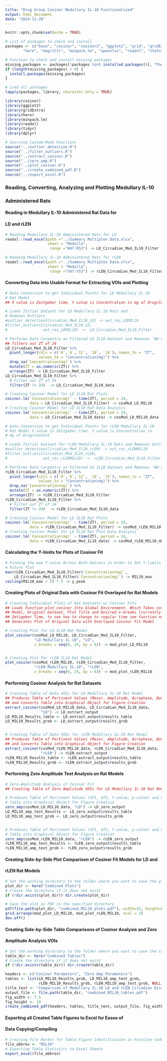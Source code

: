 ```yaml
---
title: "Drug Group Cosinor Medullary IL-10 Functionalized"
output: html_document
date: "2024-12-20"
---
```


```r
knitr::opts_chunk$set(echo = TRUE)

# List of packages to check and install
packages <- c("base", "cosinor", "cosinor2", "ggplot2", "grid", "gridExtra",
        "here", "magrittr", "minpack.lm", "openxlsx", "readxl", "stats", "tidyr", "dplyr")

# Function to check and install missing packages
missing_packages <- packages[!packages %in% installed.packages()[, "Package"]]
if (length(missing_packages) > 0) {
  install.packages(missing_packages)
}

# Load all packages
lapply(packages, library, character.only = TRUE)

library(cosinor)
library(ggplot2)
library(gridExtra)
library(here)
library(minpack.lm)
library(readxl)
library(tidyr)
library(dplyr)
```


```r
# Sourcing Custom-Made Functions
source("../outlier_detection.R")
source("../filter_outliers.R")
source("../extract_cosinor.R")
source("../zero_amp.R")
source("../plot_cosinor.R")
source("../create_combined_pdf.R")
source("../export_excel.R")
```


### Reading, Converting, Analyzing and Plotting Medullary IL-10 
### Administered Rats 
#### Reading in Medullary IL-10 Administered Rat Data for 
#### LD and rLEN
```r
# Reading Medullary IL-10 Administered Rats for LD
readxl::read_excel(path ="../Summary Multiplex Data.xlsx",
                   sheet = "Medulla",
                    range ="N47:R53") -> LD_Circadian_Med_IL10_Filter

# Reading Medullary IL-10 Administered Rats for rLEN
readxl::read_excel(path ="../Summary Multiplex Data.xlsx",
                   sheet = "Medulla",
                    range ="U47:Y53") -> rLEN_Circadian_Med_IL10_Filter
```


#### Converting Data into Usable Format for Extracting VOIs and Plotting
```r
# Data Conversion to get Individual Points for LD Medullary IL-10 
# Rat Model
## X value is Zeitgeber time, Y value is Concentration in mg of Drug/Content

# Loads Initial Dataset for LD Medullary IL-10 Rats and 
# Removes Outliers
#outlier_detection(Circadian_Med_IL10_LD) -> out_res_LDMIL10
#filter_outliers(Circadian_Med_IL10_LD, 
#                out_res_LDMIL10) ->  LD_Circadian_Med_IL10_Filter

# Performs Data Carpentry on Filtered LD IL10 Dataset and Removes 'NA's,
## filters out ZT of 24
LD_Circadian_Med_IL10_Filter %>%
  pivot_longer(cols = c(`0`,`6`,`12`, `18`, `24`), names_to = "ZT", 
               values_to = "Concentration(mg)") %>%
  drop_na(`Concentration(mg)`) %>%
  mutate(ZT = as.numeric(ZT)) %>%
  arrange(ZT) -> LD_Circadian_Med_IL10_Filter
LD_Circadian_Med_IL10_Filter %>%
  # Filter out ZT of 24
  filter(ZT != 24)  -> LD_Circadian_Med_IL10_data

# Creating Cosinor Model for LD IL10 Rat Plots
cosinor.lm(`Concentration(mg)` ~ time(ZT), period = 24,
           data = LD_Circadian_Med_IL10_Filter) -> cosMod_LD_MIL10
# Creating Cosinor Model for LD IL10 Rat Data Analysis
cosinor.lm(`Concentration(mg)` ~ time(ZT), period = 24,
           data = LD_Circadian_Med_IL10_data) -> cosMod_LD_MIL10_data
```

```r
# Data Conversion to get Individual Points for rLEN Medullary IL-10 
# Rat Model X value is Zeitgeber time, Y value is Concentration in 
# mg of Drug/Content

# Loads Initial Dataset for rLEN Medullary IL-10 Rats and Removes Outliers
#outlier_detection(Circadian_Med_IL10_rLEN) -> out_res_rLENMIL10
#filter_outliers(Circadian_Med_IL10_rLEN, 
#                out_res_rLENMIL10) ->  rLEN_Circadian_Med_IL10_Filter

# Performs Data Carpentry on Filtered LD IL10 Dataset and Removes 'NA's
rLEN_Circadian_Med_IL10_Filter %>%
  pivot_longer(cols = c(`0`,`6`,`12`, `18`, `24`), names_to = "ZT", 
               values_to = "Concentration(mg)") %>%
  drop_na(`Concentration(mg)`) %>%
  mutate(ZT = as.numeric(ZT)) %>%
  arrange(ZT) -> rLEN_Circadian_Med_IL10_Filter
rLEN_Circadian_Med_IL10_Filter %>%
  # Filter out ZT of 24
  filter(ZT != 24)  -> rLEN_Circadian_Med_IL10_data

# Creating Cosinor Model for LD IL10 Rat Plots
cosinor.lm(`Concentration(mg)` ~ time(ZT), period = 24,
           data = rLEN_Circadian_Med_IL10_Filter) -> cosMod_rLEN_MIL10
# Creating Cosinor Model for LD IL10 Rat Plot Data Analysis
cosinor.lm(`Concentration(mg)` ~ time(ZT), period = 24,
           data = rLEN_Circadian_Med_IL10_data) -> cosMod_rLEN_MIL10_data
```


#### Calculating the Y-limits for Plots of Cosinor Fit
```r
# Finding the max Y-value Across Both Datsets in Order to Set Y-limits of 
# Future Plot
max(rLEN_Circadian_Med_IL10_Filter$`Concentration(mg)`, 
    LD_Circadian_Med_IL10_Filter$`Concentration(mg)`) -> MIL10_max
ceiling(MIL10_max / 5) * 5 -> y_peak
```


#### Creating Plots of Original Data with Cosinor Fit Overlayed for Rat Models
```r
# Creating Individual Plots of Rat Datasets w/ Cosinor Fits
## Loads Function plot_cosinor Into Global Environment, Which Takes cosMod 
## Model, Original Dataset, Plot Title and Desired x-breaks (currently set for
## Zetigeber Time, to see how to change to regular time see function notes) and
## Generates Plot of Original Data with Overlayed Cosinor Fit Model

# Creating Plot for LD IL10 Rat Model
plot_cosinor(cosMod_LD_MIL10, LD_Circadian_Med_IL10_Filter, 
             "LD Medullary IL-10", "LD",
             x_breaks = seq(0, 24, by = 6)) -> mod_plot_LD_MIL10


# Creating Plot for rLEN IL10 Rat Model
plot_cosinor(cosMod_rLEN_MIL10, rLEN_Circadian_Med_IL10_Filter, 
             "rLEN Medullary IL-10", "rLEN",
             x_breaks = seq(0, 24, by = 6)) -> mod_plot_rLEN_MIL10
```


#### Performing Cosinor Analysis for Rat Datasets
```r
# Creating Table of Data VOIs for LD Medullary IL-10 Rat Model
## Produces Table of Pertinent Values (Mesor, Amplitude, Acrophase, Bathyphase)
## and Converts Table into Graphical Object for Figure Creation
extract_cosinor(cosMod_LD_MIL10_data, LD_Circadian_Med_IL10_data,
                "LD") -> LD_extract_output
LD_MIL10_Results_table <- LD_extract_output$results_table
LD_MIL10_Results_grob <- LD_extract_output$results_grob


# Creating Table of Data VOIs for rLEN Medullary IL-10 Rat Model
## Produces Table of Pertinent Values (Mesor, Amplitude, Acrophase, Bathyphase)
## and Converts Table into Graphical Object for Figure Creation
extract_cosinor(cosMod_rLEN_MIL10_data, rLEN_Circadian_Med_IL10_data,
                "rLEN") -> rLEN_extract_output
rLEN_MIL10_Results_table <- rLEN_extract_output$results_table
rLEN_MIL10_Results_grob <- rLEN_extract_output$results_grob
```


#### Performing Zero Amplitude Test Analysis on Rat Models
```r
# Zero-Amplitude Analysis of Cosinor Fit
## Creating Table of Zero Amplitude VOIs for LD Medullary IL-10 Rat Model

# Produces Table of Pertinent Values (df1, df2, f-value, p-value) and Converts 
# Table into Graphical Object for Figure Creation
zero_amp(cosMod_LD_MIL10_data, "LD") -> LD_zero_output
LD_MIL10_amp_test_Results <- LD_zero_output$results_table
LD_MIL10_amp_test_grob <- LD_zero_output$results_grob


# Produces Table of Pertinent Values (df1, df2, f-value, p-value) and Converts 
# Table into Graphical Object for Figure Creation
zero_amp(cosMod_rLEN_MIL10_data, "rLEN") -> rLEN_zero_output
rLEN_MIL10_amp_test_Results <- rLEN_zero_output$results_table
rLEN_MIL10_amp_test_grob <- rLEN_zero_output$results_grob
```


#### Creating Side-by-Side Plot Comparison of Cosinor Fit Models for LD and 
#### rLEN Rat Models
```r
# Set the working directory to the folder where you want to save the plot
plot_dir <- here("Combined Plots")
# Create the directory if it does not exist
if (!dir.exists(plot_dir)) dir.create(plot_dir)  

# Save the plot as PDF in the specified directory
pdf(file.path(plot_dir, "combined_MIL10_plots.pdf"), width=15, height=6)
grid.arrange(mod_plot_LD_MIL10, mod_plot_rLEN_MIL10, ncol = 2)
dev.off()
```


#### Creating Side-by-Side Table Comparisons of Cosinor Analysis and Zero
#### Amplitude Analysis VOIs
```r
# Set the working directory to the folder where you want to save the tables
table_dir <- here("Combined Tables")
# Create the directory if it does not exist
if (!dir.exists(table_dir)) dir.create(table_dir)  

headers <- c("Cosinor Parameters", "Zero Amp Parameters")
tables <- list(LD_MIL10_Results_grob, LD_MIL10_amp_test_grob, 
               rLEN_MIL10_Results_grob, rLEN_MIL10_amp_test_grob, NULL, NULL)
title_text <- "Comparison of Medullary IL-10 LD and rLEN Circadian Disruption Values"
output_file <- file.path(table_dir, "combined_MIL10_tables.pdf")
fig_width <- 7.5
fig_height <- 10
create_combined_pdf(headers, tables, title_text, output_file, fig_width, fig_height)
```


#### Exporting all Created Table Figures to Excel for Easse of
#### Data Copying/Compiling
```r
# Creating File Marker for Table Figure Identification in Function Code
file_abbrev <- "MIL10"
# Exporting Table Statistics to Excel Sheets
export_excel(file_abbrev)
```